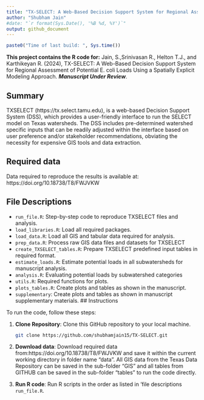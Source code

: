 ---
title: "TX-SELECT: A Web-Based Decision Support System for Regional Assessment of Potential E. coli Loads Using a Spatially Explicit Modeling Approach"
author: "Shubham Jain"
#date: "`r format(Sys.Date(), '%B %d, %Y')`"
output: github_document
---

```{r builddate, echo=FALSE}
paste0("Time of last build: ", Sys.time())
```

**This project contains the R code for:** Jain, S.,Srinivasan R., Helton T.J., and Karthikeyan R. (2024), TX-SELECT: A Web-Based Decision Support System for Regional Assessment of Potential E. coli Loads Using a Spatially Explicit Modeling Approach. ***Manuscript Under Review***.

## Summary
TXSELECT (https://tx.select.tamu.edu), is a web-based Decision Support System (DSS), which provides a user-friendly interface to run the SELECT model on Texas watersheds. The DSS includes pre-determined watershed specific inputs that can be readily adjusted within the interface based on user preference and/or stakeholder recommendations, obviating the necessity for expensive GIS tools and data extraction.

## Required data
Data required to reproduce the results is available at: https://doi.org/10.18738/T8/FWJVKW  

## File Descriptions

- `run_file.R`: Step-by-step code to reproduce TXSELECT files and analysis. 
- `load_libraries.R`: Load all required packages.
- `load_data.R`: Load all GIS and tabular data required for analysis.
- `prep_data.R`: Process raw GIS data files and datasets for TXSELECT
- `create_TXSELECT_tables.R`: Prepare TXSELECT predefined input tables in required format. 
- `estimate_loads.R`: Estimate potential loads in all subwatersheds for manuscript analysis. 
- `analysis.R`: Evaluating potential loads by subwatershed categories
- `utils.R`: Required functions for plots.
- `plots_tables.R`: Create plots and tables as shown in the manuscript.
- `supplementary`: Create plots and tables as shown in manuscript supplementary materials.
## Instructions

To run the code, follow these steps:

1. **Clone Repository**: Clone this GitHub repository to your local machine.

   ```bash
   git clone https://github.com/shubhamjain15/TX-SELECT.git
   ```

2. **Download data**: Download required data from:https://doi.org/10.18738/T8/FWJVKW and save it within the current working directory in folder name "data". All GIS data from the Texas Data Repository can be saved in the sub-folder "GIS" and all tables from GITHUB can be saved in the sub-folder "tables" to run the code directly.      
   
3. **Run R code**: Run R scripts in the order as listed in 'file descriptions `run_file.R`.

